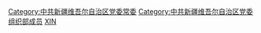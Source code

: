 [[Category:中共新疆维吾尔自治区党委常委|Category:中共新疆维吾尔自治区党委常委]]
[[Category:中共新疆维吾尔自治区党委组织部成员|Category:中共新疆维吾尔自治区党委组织部成员]]
[[Category:中共省委组织部部长|XIN]]